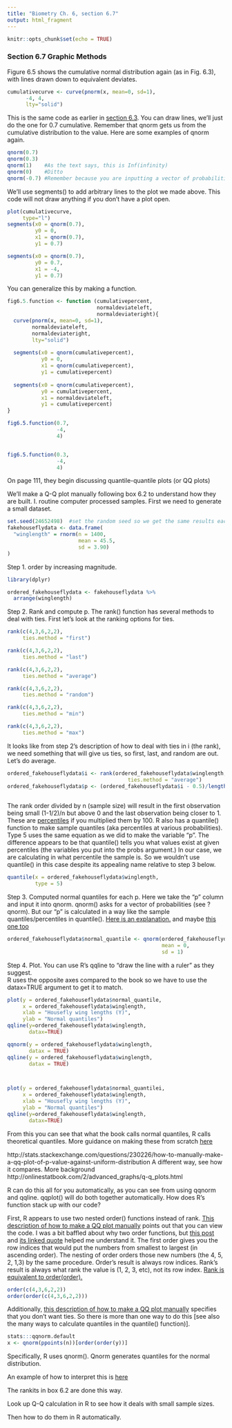 ```yaml
---
title: "Biometry Ch. 6, section 6.7"
output: html_fragment
---
```


```r
knitr::opts_chunk$set(echo = TRUE)
```

<h3>Section 6.7 Graphic Methods</h3>

Figure 6.5 shows the cumulative normal distribution again (as in Fig. 6.3), with lines drawn down to equivalent deviates.
```r
cumulativecurve <- curve(pnorm(x, mean=0, sd=1),
      -4, 4,
      lty="solid")
```

This is the same code as earlier in [section 6.3](LINK HERE).
You can draw lines, we'll just do the one for 0.7 cumulative.
Remember that qnorm gets us from the cumulative distribution to the value.
Here are some examples of qnorm again.
```r
qnorm(0.7)
qnorm(0.3)
qnorm(1)    #As the text says, this is Inf(infinity)
qnorm(0)    #Ditto
qnorm(-0.7) #Remember because you are inputting a vector of probabilities it must be between 0 and 1.
```
We'll use segments() to add arbitrary lines to the plot we made above.
This code will not draw anything if you don't have a plot open.

```r
plot(cumulativecurve,
     type="l")
segments(x0 = qnorm(0.7),
         y0 = 0,
         x1 = qnorm(0.7),
         y1 = 0.7)

segments(x0 = qnorm(0.7),
         y0 = 0.7,
         x1 = -4,
         y1 = 0.7)
```

You can generalize this by making a function.

```r
fig6.5.function <- function (cumulativepercent,
                             normaldeviateleft,
                             normaldeviateright){
  curve(pnorm(x, mean=0, sd=1),
        normaldeviateleft,
        normaldeviateright,
        lty="solid")
  
  segments(x0 = qnorm(cumulativepercent),
           y0 = 0,
           x1 = qnorm(cumulativepercent),
           y1 = cumulativepercent)
  
  segments(x0 = qnorm(cumulativepercent),
           y0 = cumulativepercent,
           x1 = normaldeviateleft,
           y1 = cumulativepercent)
}

fig6.5.function(0.7,
                -4,
                4)


fig6.5.function(0.3,
                -4,
                4)

```

On page 111, they begin discussing quantile-quantile plots (or QQ plots)

We'll make a Q-Q plot manually following box 6.2 to understand how they are built.
I. routine computer processed samples.
First we need to generate a small dataset.
```r
set.seed(24652498)  #set the random seed so we get the same results each time.
fakehouseflydata <- data.frame(
  "winglength" = rnorm(n = 1400,
                       mean = 45.5,
                       sd = 3.90)
)
```
Step 1.  order by increasing magnitude.

```r
library(dplyr)
```
```r
ordered_fakehouseflydata <- fakehouseflydata %>%
  arrange(winglength)
```

Step 2. Rank and compute p.
The rank() function has several methods to deal with ties.
First let's look at the ranking options for ties.

```r
rank(c(4,3,6,2,2),
     ties.method = "first")

rank(c(4,3,6,2,2),
     ties.method = "last")

rank(c(4,3,6,2,2),
     ties.method = "average")

rank(c(4,3,6,2,2),
     ties.method = "random")

rank(c(4,3,6,2,2),
     ties.method = "min")

rank(c(4,3,6,2,2),
     ties.method = "max")
```
It looks like from step 2's description of how to deal with ties in i (the rank), we need something that will give us ties,
so first, last, and random are out.  Let's do average.

```r
ordered_fakehouseflydata$i <- rank(ordered_fakehouseflydata$winglength,
                                       ties.method = "average")
ordered_fakehouseflydata$p <- (ordered_fakehouseflydata$i - 0.5)/length(ordered_fakehouseflydata$winglength)
                                       
```

The rank order divided by n (sample size) will result in the first observation being small (1-1/2)/n but above 0 and the last observation being closer to 1.  These are [percentiles](https://books.google.com/books?id=Xj3SBQAAQBAJ&pg=PA108&lpg=PA108&dq=p+%3D+(i+-1/2)/n+quantile&source=bl&ots=w5-cCqQMJE&sig=Ahu8gN1tFHPMCERhqghUv0qjnaI&hl=en&sa=X&ved=0ahUKEwijsoabpLPSAhUBHWMKHWrQAmsQ6AEIJTAC#v=onepage&q=p%20%3D%20(i%20-1%2F2)%2Fn%20quantile&f=false) if you multiplied them by 100.  R also has a quantile() function to make sample quantiles (aka percentiles at various probabilities).  Type 5 uses the same equation as we did to make the variable "p".  The difference appears to be that quantile() tells you what values exist at given percentiles (the variables you put into the probs argument.)  In our case, we are calculating in what percentile the sample is.  So we wouldn't use quantile() in this case despite its appealing name relative to step 3 below.

```r
quantile(x = ordered_fakehouseflydata$winglength,
         type = 5)
```


Step 3. Computed normal quantiles for each p.  Here we take the "p" column and input it into qnorm.  qnorm() asks for a vector of probabilities (see ?qnorm).  But our "p" is calculated in a way like the sample quantiles/percentiles in quantile().  [Here is an explanation.](http://stats.stackexchange.com/questions/132952/is-calculating-a-percentile-the-same-as-evaluating-a-cumulative-density-function) and maybe [this one too](https://www.fs.fed.us/rm/pubs_int/int_gtr367/12comp.html)
```r
ordered_fakehouseflydata$normal_quantile <- qnorm(ordered_fakehouseflydata$p,
                                                  mean = 0, 
                                                  sd = 1)
```

Step 4. Plot.
You can use R's qqline to "draw the line with a ruler" as they suggest.  
R uses the opposite axes compared to the book so we have to use the datax=TRUE argument to get it to match.
```r
plot(y = ordered_fakehouseflydata$normal_quantile,
     x = ordered_fakehouseflydata$winglength,
     xlab = "Housefly wing lengths (Y)",
     ylab = "Normal quantiles")
qqline(y=ordered_fakehouseflydata$winglength,
       datax=TRUE)

qqnorm(y = ordered_fakehouseflydata$winglength,
       datax = TRUE)
qqline(y = ordered_fakehouseflydata$winglength,
       datax = TRUE)



plot(y = ordered_fakehouseflydata$normal_quantilei,
     x = ordered_fakehouseflydata$winglength,
     xlab = "Housefly wing lengths (Y)",
     ylab = "Normal quantiles")
qqline(y=ordered_fakehouseflydata$winglength,
       datax=TRUE)
```
From this you can see that what the book calls normal quantiles, R calls theoretical quantiles.
More guidance on making these from scratch [here](https://rpubs.com/markheckmann/45771)

http://stats.stackexchange.com/questions/230226/how-to-manually-make-a-qq-plot-of-p-value-against-uniform-distribution
A different way, see how it compares.
More background http://onlinestatbook.com/2/advanced_graphs/q-q_plots.html


R can do this all for you automatically, as you can see from using qqnorm and qqline.  qqplot() will do both together automatically.  How does R's function stack up with our code?

First, R appears to use two nested order() functions instead of rank.  [This description of how to make a QQ plot manually](https://rpubs.com/markheckmann/45771) points out that you can view the code.
I was a bit baffled about why two order functions, but [this post](http://stackoverflow.com/questions/2315601/understanding-the-order-function) and [its linked quote](https://stat.ethz.ch/pipermail/r-help/2001-November/016802.html) helped me understand it. 
The first order gives you the row indices that would put the numbers from smallest to largest (in ascending order).
The nesting of order orders those new numbers (the 4, 5, 2, 1,3) by the same procedure.  Order's result is always row indices.  Rank's result is always what rank the value is (1, 2, 3, etc), not its row index.  [Rank is equivalent to order(order).](http://stackoverflow.com/questions/38968911/why-does-orderorderx-equal-rankx-in-r?noredirect=1&lq=1)


```r
order(c(4,3,6,2,2))
order(order(c(4,3,6,2,2)))
```


Additionally, [this description of how to make a QQ plot manually](https://rpubs.com/markheckmann/45771) specifies that you don't want ties.  So there is more than one way to do this [see also the many ways to calculate quantiles in the quantile() function)].


```r
stats:::qqnorm.default
x <- qnorm(ppoints(n))[order(order(y))]
```
Specifically, R uses qnorm().  Qnorm generates quantiles for the normal distribution.

An example of how to interpret this is [here](http://data.library.virginia.edu/understanding-q-q-plots/)

The rankits in box 6.2 are done this way.

 Look up Q-Q calculation in R to see how it deals with small sample sizes.
 
Then how to do them in R automatically.
 
